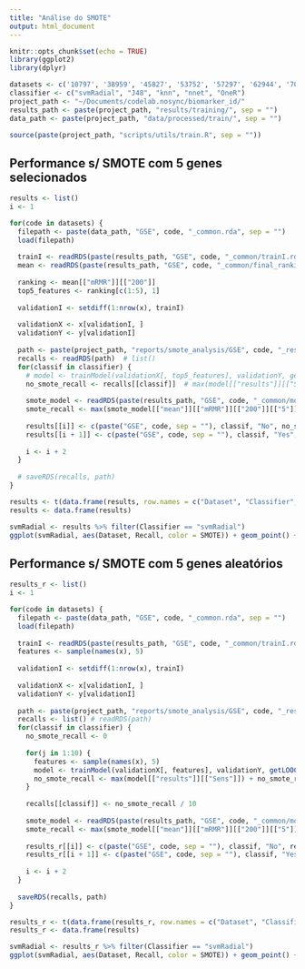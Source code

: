 ```yaml
---
title: "Análise do SMOTE"
output: html_document
---
```


```r
knitr::opts_chunk$set(echo = TRUE)
library(ggplot2)
library(dplyr)

datasets <- c('10797', '38959', '45827', '53752', '57297', '62944', '70947', '71053', '7904')
classifier <- c("svmRadial", "J48", "knn", "nnet", "OneR")
project_path <- "~/Documents/codelab.nosync/biomarker_id/"
results_path <- paste(project_path, "results/training/", sep = "")
data_path <- paste(project_path, "data/processed/train/", sep = "")

source(paste(project_path, "scripts/utils/train.R", sep = ""))
```

## Performance s/ SMOTE com 5 genes selecionados
```r
results <- list()
i <- 1

for(code in datasets) {
  filepath <- paste(data_path, "GSE", code, "_common.rda", sep = "")
  load(filepath)
  
  trainI <- readRDS(paste(results_path, "GSE", code, "_common/trainI.rds", sep = ""))
  mean <- readRDS(paste(results_path, "GSE", code, "_common/final_rankings/mean.rds", sep = ""))
  
  ranking <- mean[["mRMR"]][["200"]]
  top5_features <- ranking[c(1:5), 1]
  
  validationI <- setdiff(1:nrow(x), trainI)
  
  validationX <- x[validationI, ]
  validationY <- y[validationI]
  
  path <- paste(project_path, "reports/smote_analysis/GSE", code, "_results.rds", sep = "")
  recalls <- readRDS(path)  # list()
  for(classif in classifier) {
    # model <- trainModel(validationX[, top5_features], validationY, getLOOCV(), classif)
    no_smote_recall <- recalls[[classif]]  # max(model[["results"]][["Sens"]])
    
    smote_model <- readRDS(paste(results_path, "GSE", code, "_common/models/", classif, ".rds", sep = ""))
    smote_recall <- max(smote_model[["mean"]][["mRMR"]][["200"]][["5"]][["metrics"]][["Recall"]])
    
    results[[i]] <- c(paste("GSE", code, sep = ""), classif, "No", no_smote_recall)
    results[[i + 1]] <- c(paste("GSE", code, sep = ""), classif, "Yes", smote_recall)
    
    i <- i + 2
  }
  
  # saveRDS(recalls, path)
}

results <- t(data.frame(results, row.names = c("Dataset", "Classifier", "SMOTE", "Recall")))
results <- data.frame(results)

svmRadial <- results %>% filter(Classifier == "svmRadial")
ggplot(svmRadial, aes(Dataset, Recall, color = SMOTE)) + geom_point() + theme(axis.text.x = element_text(angle = 90))
```

## Performance s/ SMOTE com 5 genes aleatórios
```r
results_r <- list()
i <- 1

for(code in datasets) {
  filepath <- paste(data_path, "GSE", code, "_common.rda", sep = "")
  load(filepath)
  
  trainI <- readRDS(paste(results_path, "GSE", code, "_common/trainI.rds", sep = ""))
  features <- sample(names(x), 5)
  
  validationI <- setdiff(1:nrow(x), trainI)
  
  validationX <- x[validationI, ]
  validationY <- y[validationI]
  
  path <- paste(project_path, "reports/smote_analysis/GSE", code, "_results_r.rds", sep = "")
  recalls <- list() # readRDS(path)
  for(classif in classifier) {
    no_smote_recall <- 0
    
    for(j in 1:10) {
      features <- sample(names(x), 5)
      model <- trainModel(validationX[, features], validationY, getLOOCV(), classif)
      no_smote_recall <- max(model[["results"]][["Sens"]]) + no_smote_recall # recalls[[classif]]
    }
    
    recalls[[classif]] <- no_smote_recall / 10
    
    smote_model <- readRDS(paste(results_path, "GSE", code, "_common/models/", classif, ".rds", sep = ""))
    smote_recall <- max(smote_model[["mean"]][["mRMR"]][["200"]][["5"]][["metrics"]][["Recall"]])
    
    results_r[[i]] <- c(paste("GSE", code, sep = ""), classif, "No", recalls[[classif]])
    results_r[[i + 1]] <- c(paste("GSE", code, sep = ""), classif, "Yes", smote_recall)
    
    i <- i + 2
  }
  
  saveRDS(recalls, path)
}

results_r <- t(data.frame(results_r, row.names = c("Dataset", "Classifier", "SMOTE", "Recall")))
results_r <- data.frame(results)

svmRadial <- results_r %>% filter(Classifier == "svmRadial")
ggplot(svmRadial, aes(Dataset, Recall, color = SMOTE)) + geom_point() + theme(axis.text.x = element_text(angle = 90)) + scale_y_continuous()
```

